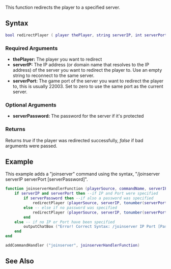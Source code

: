 
{{Server function}}
This function redirects the player to a specified server.<br>

==Syntax==
<syntaxhighlight lang="lua">
bool redirectPlayer ( player thePlayer, string serverIP, int serverPort, [ string serverPassword ] )
</syntaxhighlight>
{{OOP||[[/player.md|player]]:redirect||}}
===Required Arguments===
*'''thePlayer:''' The player you want to redirect
*'''serverIP:''' The IP address (or domain name that resolves to the IP address) of the server you want to redirect the player to. Use an empty string to reconnect to the same server.
*'''serverPort:''' The game port of the server you want to redirect the player to, this is usually 22003. Set to zero to use the same port as the current server.

===Optional Arguments===
*'''serverPassword:''' The password for the server if it's protected

===Returns===
Returns ''true'' if the player was redirected successfully, ''false'' if bad arguments were passed.

==Example== 
This example adds a "joinserver" command using the syntax, "/joinserver serverIP serverPort [serverPassword]".
<syntaxhighlight lang="lua">
function joinserverHandlerFunction (playerSource, commandName, serverIP, serverPort, serverPassword)
	if serverIP and serverPort then --if IP and Port were specified
		if serverPassword then --if also a password was specified
			redirectPlayer (playerSource, serverIP, tonumber(serverPort), serverPassword) --redirect the player
		else -- else if no password was specified
			redirectPlayer (playerSource, serverIP, tonumber(serverPort))  --redirect the player without using the serverPassword parameter
		end
	else -- if no IP or Port have been specified
		outputChatBox ("Error! Correct Syntax: /joinserver IP Port [Password]", playerSource) --output an Error message to the chatbox
	end
end

addCommandHandler ("joinserver", joinserverHandlerFunction) 
</syntaxhighlight>

{{New feature/item|3.0120|1.2|3429|
This example adds a "rejoin" command like the inbuilt reconnect command.
<syntaxhighlight lang="lua">
function rejoinMe(thePlayer, theCommand)
    redirectPlayer(thePlayer,"",0)
end
addCommandHandler("rejoin", rejoinMe) -- Attach rejoin command to our function
</syntaxhighlight>
}}
==See Also==
{{Player_functions}}